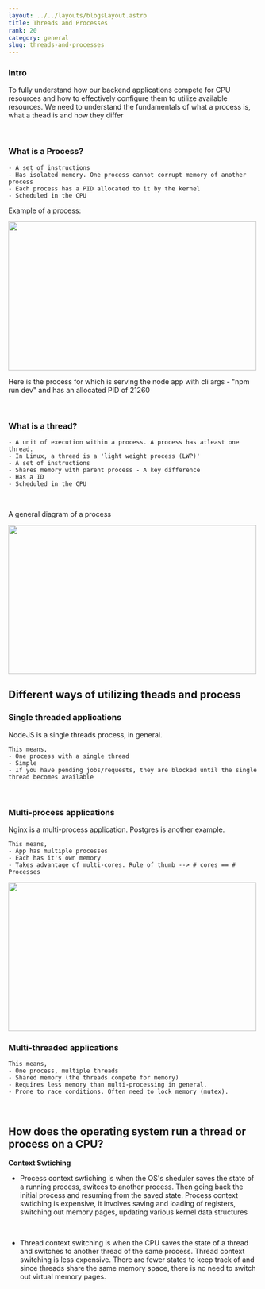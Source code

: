 ```yaml
---
layout: ../../layouts/blogsLayout.astro
title: Threads and Processes
rank: 20
category: general
slug: threads-and-processes
---
```


### Intro

To fully understand how our backend applications compete for CPU resources and how to effectively configure them to utilize
available resources. We need to understand the fundamentals of what a process is, what a thead is and how they differ

<br />

### What is a Process?

```
- A set of instructions
- Has isolated memory. One process cannot corrupt memory of another process
- Each process has a PID allocated to it by the kernel
- Scheduled in the CPU
```

Example of a process:

<img src="/media/ps-aux.png" alt="" width="500" height="300" />

Here is the process for which is serving the node app with cli args - "npm run dev" and has an allocated
PID of 21260

<br />

### What is a thread?

```
- A unit of execution within a process. A process has atleast one thread.
- In Linux, a thread is a 'light weight process (LWP)'
- A set of instructions
- Shares memory with parent process - A key difference
- Has a ID
- Scheduled in the CPU
```

<br />

A general diagram of a process

<img src="/media/threads-process.png" alt="" width="500" height="300" />

<br />

## Different ways of utilizing theads and process

### Single threaded applications

NodeJS is a single threads process, in general.

```
This means,
- One process with a single thread
- Simple
- If you have pending jobs/requests, they are blocked until the single thread becomes available
```

<br />

### Multi-process applications

Nginx is a multi-process application. Postgres is another example.

```
This means,
- App has multiple processes
- Each has it's own memory
- Takes advantage of multi-cores. Rule of thumb --> # cores == # Processes
```

<img src="/media/nginx-architecture.png" alt="" width="500" height="300" />

<br />

### Multi-threaded applications

```
This means,
- One process, multiple threads
- Shared memory (the threads compete for memory)
- Requires less memory than multi-processing in general.
- Prone to race conditions. Often need to lock memory (mutex).
```

<br />

## How does the operating system run a thread or process on a CPU?

**Context Swtiching**

- Process context swtiching is when the OS's sheduler saves the state of a running process, switces
  to another process. Then going back the initial process and resuming from the saved state. Process context swtiching is expensive, it involves saving and loading of registers, switching out memory pages, updating various kernel data
  structures

<br />

- Thread context switching is when the CPU saves the state of a thread and
  switches to another thread of the same process. Thread context switching is less
  expensive. There are fewer states to keep track of and since threads share the same
  memory space, there is no need to switch out virtual memory pages.
